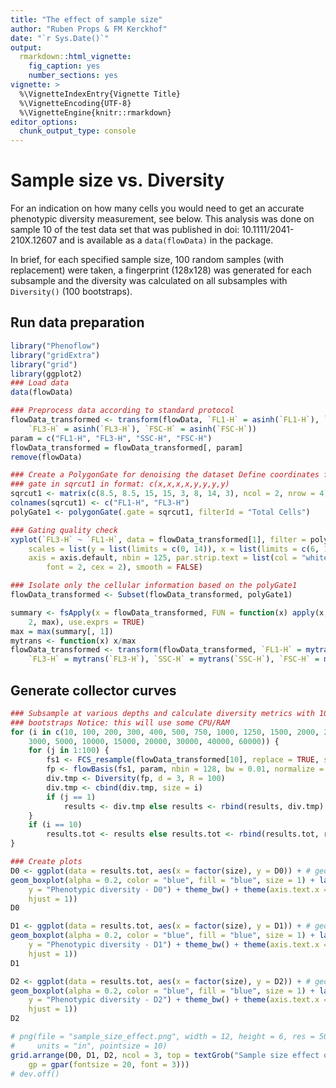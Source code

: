 ```yaml
---
title: "The effect of sample size"
author: "Ruben Props & FM Kerckhof"
date: "`r Sys.Date()`"
output: 
  rmarkdown::html_vignette:
    fig_caption: yes
    number_sections: yes
vignette: >
  %\VignetteIndexEntry{Vignette Title}
  %\VignetteEncoding{UTF-8}
  %\VignetteEngine{knitr::rmarkdown}
editor_options: 
  chunk_output_type: console
---
```


# Sample size vs. Diversity

For an indication on how many cells you would need to get an accurate phenotypic
diversity measurement, see below. This analysis was done on sample 10 of the 
test data set that was published in doi: 10.1111/2041-210X.12607 and is 
available as a `data(flowData)` in the package.

In brief, for each specified sample size, 100 random samples (with replacement) 
were taken, a fingerprint (128x128) was generated for each subsample and the
diversity was calculated on all subsamples with `Diversity()` (100 bootstraps).

## Run data preparation
```r
library("Phenoflow")
library("gridExtra")
library("grid")
library(ggplot2)
### Load data
data(flowData)

### Preprocess data according to standard protocol
flowData_transformed <- transform(flowData, `FL1-H` = asinh(`FL1-H`), `SSC-H` = asinh(`SSC-H`), 
    `FL3-H` = asinh(`FL3-H`), `FSC-H` = asinh(`FSC-H`))
param = c("FL1-H", "FL3-H", "SSC-H", "FSC-H")
flowData_transformed = flowData_transformed[, param]
remove(flowData)

### Create a PolygonGate for denoising the dataset Define coordinates for
### gate in sqrcut1 in format: c(x,x,x,x,y,y,y,y)
sqrcut1 <- matrix(c(8.5, 8.5, 15, 15, 3, 8, 14, 3), ncol = 2, nrow = 4)
colnames(sqrcut1) <- c("FL1-H", "FL3-H")
polyGate1 <- polygonGate(.gate = sqrcut1, filterId = "Total Cells")

### Gating quality check
xyplot(`FL3-H` ~ `FL1-H`, data = flowData_transformed[1], filter = polyGate1, 
    scales = list(y = list(limits = c(0, 14)), x = list(limits = c(6, 16))), 
    axis = axis.default, nbin = 125, par.strip.text = list(col = "white", 
        font = 2, cex = 2), smooth = FALSE)

### Isolate only the cellular information based on the polyGate1
flowData_transformed <- Subset(flowData_transformed, polyGate1)

summary <- fsApply(x = flowData_transformed, FUN = function(x) apply(x, 
    2, max), use.exprs = TRUE)
max = max(summary[, 1])
mytrans <- function(x) x/max
flowData_transformed <- transform(flowData_transformed, `FL1-H` = mytrans(`FL1-H`), 
    `FL3-H` = mytrans(`FL3-H`), `SSC-H` = mytrans(`SSC-H`), `FSC-H` = mytrans(`FSC-H`))

```

## Generate collector curves

```r
### Subsample at various depths and calculate diversity metrics with 100
### bootstraps Notice: this will use some CPU/RAM
for (i in c(10, 100, 200, 300, 400, 500, 750, 1000, 1250, 1500, 2000, 2500, 
    3000, 5000, 10000, 15000, 20000, 30000, 40000, 60000)) {
    for (j in 1:100) {
        fs1 <- FCS_resample(flowData_transformed[10], replace = TRUE, sample = i)
        fp <- flowBasis(fs1, param, nbin = 128, bw = 0.01, normalize = function(x) x)
        div.tmp <- Diversity(fp, d = 3, R = 100)
        div.tmp <- cbind(div.tmp, size = i)
        if (j == 1) 
            results <- div.tmp else results <- rbind(results, div.tmp)
    }
    if (i == 10) 
        results.tot <- results else results.tot <- rbind(results.tot, results)
}

### Create plots
D0 <- ggplot(data = results.tot, aes(x = factor(size), y = D0)) + # geom_jitter(alpha=0.7, size=1)+
geom_boxplot(alpha = 0.2, color = "blue", fill = "blue", size = 1) + labs(x = "Sample size (nr. of cells)", 
    y = "Phenotypic diversity - D0") + theme_bw() + theme(axis.text.x = element_text(angle = 45, 
    hjust = 1))
D0

D1 <- ggplot(data = results.tot, aes(x = factor(size), y = D1)) + # geom_jitter(alpha=0.7, size=1)+
geom_boxplot(alpha = 0.2, color = "blue", fill = "blue", size = 1) + labs(x = "Sample size (nr. of cells)", 
    y = "Phenotypic diversity - D1") + theme_bw() + theme(axis.text.x = element_text(angle = 45, 
    hjust = 1))
D1

D2 <- ggplot(data = results.tot, aes(x = factor(size), y = D2)) + # geom_jitter(alpha=0.7, size=1)+
geom_boxplot(alpha = 0.2, color = "blue", fill = "blue", size = 1) + labs(x = "Sample size (nr. of cells)", 
    y = "Phenotypic diversity - D2") + theme_bw() + theme(axis.text.x = element_text(angle = 45, 
    hjust = 1))
D2
```


```r
# png(file = "sample_size_effect.png", width = 12, height = 6, res = 500, 
#     units = "in", pointsize = 10)
grid.arrange(D0, D1, D2, ncol = 3, top = textGrob("Sample size effect on phenotypic alpha diversity (n=100)", 
    gp = gpar(fontsize = 20, font = 3)))
# dev.off()
``` 


